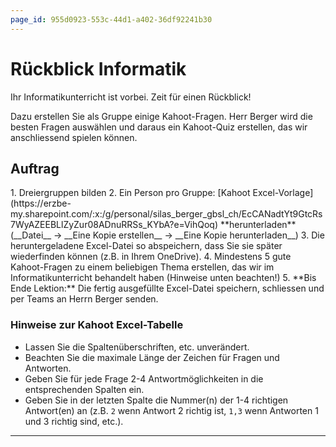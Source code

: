 ```yaml
---
page_id: 955d0923-553c-44d1-a402-36df92241b30
---
```



# Rückblick Informatik
Ihr Informatikunterricht ist vorbei. Zeit für einen Rückblick!

Dazu erstellen Sie als Gruppe einige Kahoot-Fragen. Herr Berger wird die besten Fragen auswählen und daraus ein Kahoot-Quiz erstellen, das wir anschliessend spielen können.

## Auftrag
<Steps>
1. Dreiergruppen bilden
2. Ein Person pro Gruppe: [Kahoot Excel-Vorlage](https://erzbe-my.sharepoint.com/:x:/g/personal/silas_berger_gbsl_ch/EcCANadtYt9GtcRs7WyAZEEBLlZyZur08ADnuRRSs_KYbA?e=VihQoq) **herunterladen** (__Datei__ → __Eine Kopie erstellen__ → __Eine Kopie herunterladen__)
3. Die heruntergeladene Excel-Datei so abspeichern, dass Sie sie später wiederfinden können (z.B. in Ihrem OneDrive).
4. Mindestens 5 gute Kahoot-Fragen zu einem beliebigen Thema erstellen, das wir im Informatikunterricht behandelt haben (Hinweise unten beachten!)
5. **Bis Ende Lektion:** Die fertig ausgefüllte Excel-Datei speichern, schliessen und per Teams an Herrn Berger senden.
</Steps>

### Hinweise zur Kahoot Excel-Tabelle
- Lassen Sie die Spaltenüberschriften, etc. unverändert.
- Beachten Sie die maximale Länge der Zeichen für Fragen und Antworten.
- Geben Sie für jede Frage 2-4 Antwortmöglichkeiten in die entsprechenden Spalten ein.
- Geben Sie in der letzten Spalte die Nummer(n) der 1-4 richtigen Antwort(en) an (z.B. `2` wenn Antwort 2 richtig ist, `1,3` wenn Antworten 1 und 3 richtig sind, etc.).

---
